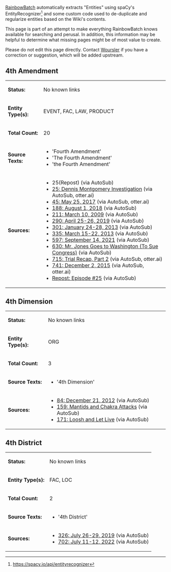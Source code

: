 [[User:RainbowBatch | RainbowBatch]] automatically extracts "Entities" using spaCy's EntityRecognizer<ref>https://spacy.io/api/entityrecognizer</ref> and some custom code used to de-duplicate and regularize entities based on the Wiki's contents.

This page is part of an attempt to make everything RainbowBatch knows available for searching and perusal. In addition, this information may be helpful to determine what missing pages might be of most value to create.

Please do not edit this page directly. Contact [[User:Woursler | Woursler]] if you have a correction or suggestion, which will be added upstream.

==4th Amendment==
{| class="fandom-table"
|'''Status:'''
|No known links
|-
|'''Entity Type(s):'''
|EVENT, FAC, LAW, PRODUCT
|-
|'''Total Count:'''
|20
|-
|'''Source Texts:'''
|

*'Fourth Amendment'
*'The Fourth Amendment'
*'the Fourth Amendment'

|-
|'''Sources:'''
|

*25(Repost) (via AutoSub)
*[[25: Dennis Montgomery Investigation]] (via AutoSub, otter.ai)
*[[45: May 25, 2017]] (via AutoSub, otter.ai)
*[[188: August 1, 2018]] (via AutoSub)
*[[211: March 10, 2009]] (via AutoSub)
*[[290: April 25-26, 2019]] (via AutoSub)
*[[301: January 24-28, 2013]] (via AutoSub)
*[[335: March 15-22, 2013]] (via AutoSub)
*[[597: September 14, 2021]] (via AutoSub)
*[[630: Mr. Jones Goes to Washington (To Sue Congress)]] (via AutoSub)
*[[715: Trial Recap, Part 2]] (via AutoSub, otter.ai)
*[[741: December 2, 2015]] (via AutoSub, otter.ai)
*[[Repost: Episode 25|Repost: Episode #25]] (via AutoSub)

|}

==4th Dimension==
{| class="fandom-table"
|'''Status:'''
|No known links
|-
|'''Entity Type(s):'''
|ORG
|-
|'''Total Count:'''
|3
|-
|'''Source Texts:'''
|

*'4th Dimension'

|-
|'''Sources:'''
|

*[[84: December 21, 2012]] (via AutoSub)
*[[159: Mantids and Chakra Attacks]] (via AutoSub)
*[[171: Loosh and Let Live]] (via AutoSub)

|}

==4th District==
{| class="fandom-table"
|'''Status:'''
|No known links
|-
|'''Entity Type(s):'''
|FAC, LOC
|-
|'''Total Count:'''
|2
|-
|'''Source Texts:'''
|

*'4th District'

|-
|'''Sources:'''
|

*[[326: July 26-29, 2019]] (via AutoSub)
*[[702: July 11-12, 2022]] (via AutoSub)

|}
